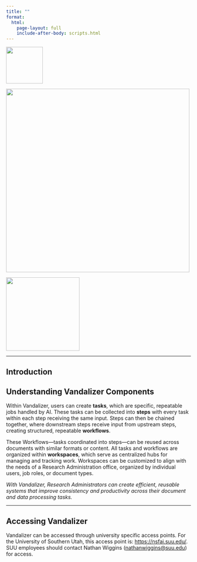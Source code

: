 ```yaml
---
title: ""
format:
  html:
    page-layout: full
    include-after-body: scripts.html
---
```


:::: {.header-logos}
::: {.grid}
::: {.g-col-2 .d-flex .justify-content-center .align-items-center}
![](images/uidaho_logo.png){width=100px}
:::
::: {.g-col-7 .d-flex .justify-content-center .align-items-center}
![](images/vandalizer_logo.png){width=500px}
:::
::: {.g-col-3 .d-flex .justify-content-center .align-items-center}
![](images/suu_logo.png){width=200px}
:::
:::
::::

---

::: {.text-center}
# Introduction
:::

## Understanding Vandalizer Components

Within Vandalizer, users can create **tasks**, which are specific, repeatable jobs handled by AI. These tasks can be collected into **steps** with every task within each step receiving the same input. Steps can then be chained together, where downstream steps receive input from upstream steps, creating structured, repeatable **workflows**.

These Workflows—tasks coordinated into steps—can be reused across documents with similar formats or content. All tasks and workflows are organized within **workspaces**, which serve as centralized hubs for managing and tracking work. Workspaces can be customized to align with the needs of a Research Administration office, organized by individual users, job roles, or document types.

*With Vandalizer, Research Administrators can create efficient, reusable systems that improve consistency and productivity across their document and data processing tasks.*

---

## Accessing Vandalizer

Vandalizer can be accessed through university specific access points. For the University of Southern Utah, this access point is: [https://nsfai.suu.edu/](https://nsfai.suu.edu/). SUU employees should contact Nathan Wiggins ([nathanwiggins@suu.edu](nathanwiggins@suu.edu)) for access.
